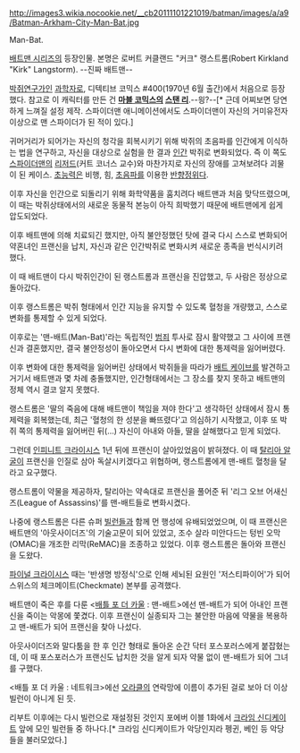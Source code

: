 http://images3.wikia.nocookie.net/__cb20111101221019/batman/images/a/a9/Batman-Arkham-City-Man-Bat.jpg

Man-Bat.

[[배트맨 시리즈]]의 등장인물. 본명은 로버트 커클랜드 "커크" 랭스트롬(Robert Kirkland "Kirk" Langstorm). --진짜 배트맨--

[[박쥐]]연구가인 [[과학자]]로, 디텍티브 코믹스 #400(1970년 6월 출간)에서 처음으로 등장했다. 참고로 이 캐릭터를 만든 건 '''[[마블 코믹스]]의 [[스탠 리]]'''.--읭?--[* 근데 어찌보면 당연하게 느껴질 설정 제작. 스파이더맨 애니메이션에서도 스파이더맨이 자신의 거미유전자 이상으로 맨 스파이더가 된 적이 있다.]

귀머거리가 되어가는 자신의 청각을 회복시키기 위해 박쥐의 초음파를 인간에게 이식하는 법을 연구하고, 자신을 대상으로 실험을 한 결과 [[인간]] 박쥐로 변화되었다. 즉 이 쪽도 [[스파이더맨]]의 [[리저드]](커트 코너스 교수)와 마찬가지로 자신의 장애를 고쳐보려다 괴물이 된 케이스. [[초능력]]은 비행, 힘, [[초음파]]를 이용한 [[반향정위]]다.

이후 자신을 인간으로 되돌리기 위해 화학약품을 훔치려다 배트맨과 처음 맞닥뜨렸으며, 이 때는 박쥐상태에서의 새로운 동물적 본능이 아직 희박했기 때문에 배트맨에게 쉽게 압도되었다.

이후 배트맨에 의해 치료되긴 했지만, 아직 불안정했던 탓에 결국 다시 스스로 변화되어 약혼녀인 프랜신을 납치, 자신과 같은 인간박쥐로 변화시켜 새로운 종족을 번식시키려 했다.

이 때 배트맨이 다시 박쥐인간이 된 랭스트롬과 프랜신을 진압했고, 두 사람은 정상으로 돌아갔다.

이후 랭스트롬은 박쥐 형태에서 인간 지능을 유지할 수 있도록 혈청을 개량했고, 스스로 변화를 통제할 수 있게 되었다.

이후로는 '맨-배트(Man-Bat)'라는 독립적인 [[범죄]] 투사로 잠시 활약했고 그 사이에 프랜신과 결혼했지만, 결국 불안정성이 돌아오면서 다시 변화에 대한 통제력을 잃어버렸다.

이후 변화에 대한 통제력을 잃어버린 상태에서 박쥐들을 따라가 [[배트 케이브]]를 발견하고 거기서 배트맨과 몇 차례 충돌했지만, 인간형태에서는 그 장소를 찾지 못하고 배트맨의 정체 역시 결코 알지 못했다.

랭스트롬은 '딸의 죽음에 대해 배트맨이 책임을 져야 한다'고 생각하던 상태에서 잠시 통제력을 회복했는데, 최근 '혈청의 한 성분을 빠뜨렸다'고 의심하기 시작했고, 이후 또 박쥐 쪽의 통제력을 잃어버린 뒤(…) 자신이 아내와 아들, 딸을 살해했다고 믿게 되었다.

그런데 [[인피닛 크라이시스|인피니트 크라이시스]] 1년 뒤에 프랜신이 살아있었음이 밝혀졌다. 이 때 [[탈리아 알 굴]]이 프랜신을 인질로 삼아 독살시키겠다고 위협하며, 랭스트롬에게 맨-배트 혈청을 달라고 요구했다.

랭스트롬이 약물을 제공하자, 탈리아는 약속대로 프랜신을 풀어준 뒤 '리그 오브 어새신즈(League of Assassins)'를 맨-배트들로 변화시켰다.

나중에 랭스트롬은 다른 슈퍼 [[빌런]]들과 함께 먼 행성에 유배되었었으며, 이 때 프랜신은 배트맨의 '아웃사이더즈'의 기술고문이 되어 있었고, 조수 살라 미안다드는 텅빈 오막(OMAC)을 개조한 리막(ReMAC)을 조종하고 있었다. 이후 랭스트롬은 돌아와 프랜신을 도왔다.

[[파이널 크라이시스]] 때는 '반생명 방정식'으로 인해 세뇌된 요원인 '저스티파이어'가 되어 스위스의 체크메이트(Checkmate) 본부를 공격했다.

배트맨이 죽은 후를 다룬 <[[배틀 포 더 카울]] : 맨-배트>에선 맨-배트가 되어 아내인 프랜신을 죽이는 악몽에 쫓겼다. 이후 프랜신이 실종되자 그는 불안한 마음에 약물을 복용하고 맨-배트가 되어 프랜신을 찾아 나섰다.

아웃사이더즈와 말다툼을 한 후 인간 형태로 돌아온 순간 닥터 포스포러스에게 붙잡혔는데, 이 때 포스포러스가 프랜신도 납치한 것을 알게 되자 약물 없이 맨-배트가 되어 그녀를 구했다.

<배틀 포 더 카울 : 네트워크>에선 [[바바라 고든|오라클]]의 연락망에 이름이 추가된 걸로 보아 더 이상 빌런이 아니게 된 듯.

리부트 이후에는 다시 빌런으로 재설정된 것인지 포에버 이블 1화에서 [[크라임 신디케이트]] 앞에 모인 빌런들 중 하나다.[* 크라임 신디케이트가 악당인지라 펭귄, 베인 등 악당들을 불러모았다.]
